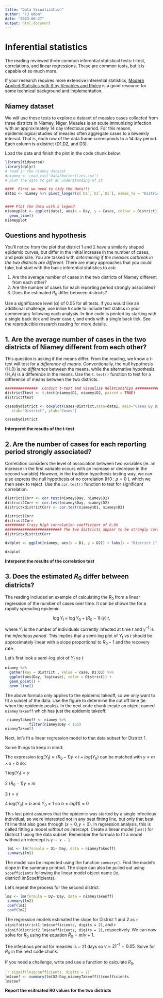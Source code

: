 ---
title: "Data Visualization"
author: "TJ Odom"
date: "2023-06-27"
output: html_document
---


# Inferential statistics

The reading reviewed three common inferential statistical tests: t-test, correlations, and linear regressions. These are common tests, but `R` is capable of so much more. 

If your research requires more extensive inferential statistics, [Modern Applied Statistics with S by Venables and Ripley](ftp://ftp.math.binghamton.edu/pub/qyu/text.pdf) is a good resource for some technical background and implementation. 

## Niamey dataset 

We will use these tests to explore a dataset of measles cases collected from three districts in Niamey, Niger. Measles is an acute immunizing infection with an approximately 14 day infectious period. For this reason, epidemiological studies of measles often aggregate cases to a biweekly interval. That is, each row of the data frame corresponds to a 14 day period. Each column is a district (D1,D2, and D3). 


Load the data and finish the plot in the code chunk below. 

```{r load data}
library(tidyverse)
library(dplyr)
# read in the niamey dataset
#niamey <- read_csv("data/butterflies.csv")
# plot the data to get an understanding of it

####  First we need to tidy the data!!!
data1 <- niamey %>% pivot_longer(c(`D1`,`D2`,`D3`), names_to = "District", values_to= "Cases")


#### Plot the data with a legend
niameyplot <- ggplot(data1, aes(x = Day, y = Cases, colour = District)) +
  geom_line() 
niameyplot
```

## Questions and hypothesis

You'll notice from the plot that district 1 and 2 have a similarly shaped epidemic curves, but differ in the initial increase in the number of cases, and peak size. You are tasked with *determining if the measles outbreak in the two districts are different*. There are many approaches that you could take, but start with the basic inferential statistics to ask:
  
  1. Are the average number of cases in the two districts of Niamey different from each other?
  2. Are the number of cases for each reporting period strongly associated?
  3. Does the estimated $R_0$ differ between districts? 

Use a significance level ($\alpha$) of 0.05 for all tests. If you would like an additional challenge, use inline `R` code to include test statics in your commentary following each analysis. In-line code is printed by starting with a single back tick and lower case r, and ends with a single back tick. See the reproducible research reading for more details. 

## 1. Are the average number of cases in the two districts of Niamey different from each other? 

This question is asking if the means differ.  From the reading, we know a t-test will test for a *difference of means*. Conventionally, the null hypothesis (H_0) is *no difference* between the means, while the alternative hypothesis (H_A) is a difference in the means. Use the `t.test()` function to test for a difference of means between the two districts. 

```{r t test}
###############  Conduct t-test and Visualize Relationships #################
districtTtest <- t.test(niamey$D1, niamey$D2, paired = TRUE)
districtTtest

casesbydistrict <- boxplot(Cases~District,data=data1, main="Cases By District",
   xlab="District", ylab="Cases")

casesbydistrict
```

**Interperet the results of the t-test**


## 2. Are the number of cases for each reporting period strongly associated?

Correlation considers the level of association between two variables (ie. an increase in the first variable occurs with an increase or decrease in the second variable).However, in the tradition hypothesis testing way, we can also express the null hypothesis of no correlation (H0 : $\rho = 0$ ), which we then seek to reject. Use the `cor.test()` function to test for significant correlation. 

```{r correlation}
district1Corr <- cor.test(niamey$Day, niamey$D1)
district2Corr <- cor.test(niamey$Day, niamey$D2)
districtxdistrictCorr <- cor.test(niamey$D1, niamey$D2)

district1Corr
district2Corr
######### Crazy high correlation coefficient of 0.96
########################## The two districts appear to be strongly correlated with each other ################################################
districtxdistrictCorr

dxdplot <- ggplot(niamey, aes(x = D1, y = D2)) + labs(x = "District 1", y = "District 2") + geom_point()

dxdplot


```

**Interperet the results of the correlation test**


## 3. Does the estimated $R_0$ differ between districts? 

The reading included an example of calculating the $R_0$ from a linear regression of the number of cases over time. It can be shown the for a rapidly spreading epidemic

$$  \log{Y_t}\;\approx\;\log{Y_0}+(R_0-1)\,(\gamma)\,t, $$

where $Y_t$ is the number of individuals currently infected at time $t$ and $\gamma^{-1}$ is the *infectious period*. This implies that a semi-log plot of $Y_t$ vs $t$ should be approximately linear with a slope proportional to $R_0-1$ and the recovery rate.

Let's first look a semi-log plot of $Y_t$ vs $t$
```{r}
niamey %>%
  gather(key = District , value = case, D1:D3) %>%
  ggplot(aes(Day, log(case), color = District)) +
  geom_point() +
  geom_line()
```

The above formula only applies to the epidemic takeoff, so we only want to fit a subset of the data. Use the figure to determine the cut off time (ie. when the epidemic peaks). In the next code chunk create an object named `niameyTakeoff` which has just the epidemic takeoff.

```{r subset takeoff}
 niameyTakeoff <- niamey %>%
           filter(niamey$Day < 155) 
niameyTakeoff
```

Next, let's fit a linear regression model to that data subset for District 1.

Some things to keep in mind:

The expression $log(Y_t) \approx (R_0 - 1)\gamma \times t + log(Y_0)$  can be matched with $y = m \times x + b$ so:

  1 $log(Y_t) = y$ 
  
  2 $(R_0 -1)\gamma = m$
  
  3 $t = x$ 
  
  4 $log(Y_0) = b$ and $Y_0 = 1$ so $b = log(1) = 0$ 

 This last point assumes that the epidemic was started by a single infectious individual, so we're interested not in any best fitting line, but only that best fit line that also goes through $(x=0, y=0)$. In regression analysis, this is called fitting a model *without an intercept*. Create a linear model (`lm()`) for District 1 using the data subset. Remember the formula to fit a model without an intercept is `y ~ x - 1` 

```{r district 1 lm}
 lm1 <- lm(formula = D1~ Day, data = niameyTakeoff)
 summary(lm1)
```

The model can be inspected using the function `summary()`. Find the model's slope in the summary printout. The slope can also be pulled out using `$coefficients` following the linear model object name (ie. district1.lm$coefficients). 

Let's repeat the process for the second district. 

```{r district 2 lm}
lm2 <- lm(formula = D2~ Day, data = niameyTakeoff)
 summary(lm2)
 coef(lm1)
 coef(lm2)
```

 The regression models estimated the slope for District 1 and 2 as `r signif(district1.lm$coefficients, digits = 2)`, and `r signif(district2.lm$coefficients, digits = 2)`, respectively.  We can now solve for $R_0$ using the equation $\hat R_0 = m/\gamma + 1$. 

The infectious period for measles is ~ 21 days so $\gamma \approx 21^{-1} = 0.05$. Solve for $R_0$ in the next code chunk. 

If you need a challenge, write and use a function to calculate $R_0$. 

```{r calculating R0}
`r signif(lm1$coefficients, digits = 2)`
lm2coef <- summary(lm(D2~Day,niameyTakeoff))$coefficients
lm2coef
```

**Report the esitmated R0 values for the two districts**
